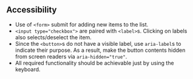 ## Accessibility

- Use of `<form>` submit for adding new items to the list.
- `<input type="checkbox">` are paired with `<label>`s. Clicking on labels also selects/deselect the item.
- Since the `<button>`s do not have a visible label, use `aria-label`s to indicate their purpose. As a result, make the button contents hidden from screen readers via `aria-hidden="true"`.
- All required functionality should be achievable just by using the keyboard.
